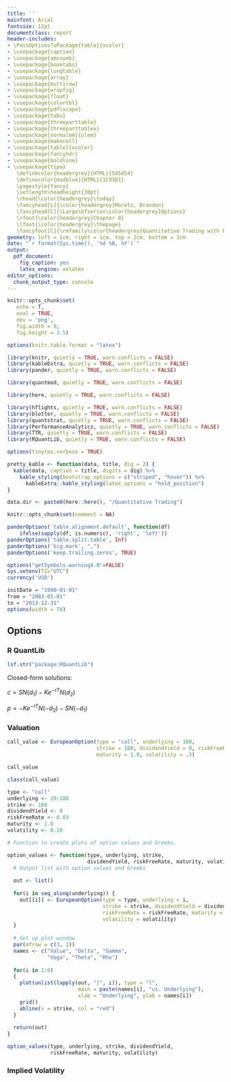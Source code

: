 ```yaml
---
title: ''
mainfont: Arial
fontsize: 12pt
documentclass: report
header-includes:
- \PassOptionsToPackage{table}{xcolor}
- \usepackage{caption}
- \usepackage{amssymb}
- \usepackage{booktabs}
- \usepackage{longtable}
- \usepackage{array}
- \usepackage{multirow}
- \usepackage{wrapfig}
- \usepackage{float}
- \usepackage{colortbl}
- \usepackage{pdflscape}
- \usepackage{tabu}
- \usepackage{threeparttable}
- \usepackage{threeparttablex}
- \usepackage[normalem]{ulem}
- \usepackage{makecell}
- \usepackage[table]{xcolor}
- \usepackage{fancyhdr}
- \usepackage{boldline}
- \usepackage{tipa}
   \definecolor{headergrey}{HTML}{545454}
   \definecolor{msdblue}{HTML}{1C93D1}
   \pagestyle{fancy}
   \setlength\headheight{30pt}
   \rhead{\color{headergrey}\today}
   \fancyhead[L]{\color{headergrey}Moretz, Brandon}
   \fancyhead[C]{\Large\bfseries\color{headergrey}Options}
   \rfoot{\color{headergrey}Chapter 8}
   \lfoot{\color{headergrey}\thepage}
   \fancyfoot[C]{\rmfamily\color{headergrey}Quantitative Trading with R}
geometry: left = 1cm, right = 1cm, top = 2cm, bottom = 3cm
date: "`r format(Sys.time(), '%d %B, %Y')`"
output:
  pdf_document:
    fig_caption: yes
    latex_engine: xelatex
editor_options: 
  chunk_output_type: console
---
```



```r

knitr::opts_chunk$set(
   echo = T, 
   eval = TRUE, 
   dev = 'png', 
   fig.width = 9, 
   fig.height = 3.5)

options(knitr.table.format = "latex")

```

```r

library(knitr, quietly = TRUE, warn.conflicts = FALSE)
library(kableExtra, quietly = TRUE, warn.conflicts = FALSE)
library(pander, quietly = TRUE, warn.conflicts = FALSE)

library(quantmod, quietly = TRUE, warn.conflicts = FALSE)

library(here, quietly = TRUE, warn.conflicts = FALSE)

library(hflights, quietly = TRUE, warn.conflicts = FALSE)
library(blotter, quietly = TRUE, warn.conflicts = FALSE)
library(quantstrat, quietly = TRUE, warn.conflicts = FALSE)
library(PerformanceAnalytics, quietly = TRUE, warn.conflicts = FALSE)
library(TTR, quietly = TRUE, warn.conflicts = FALSE)
library(RQuantLib, quietly = TRUE, warn.conflicts = FALSE)

options(tinytex.verbose = TRUE)

pretty_kable <- function(data, title, dig = 2) {
  kable(data, caption = title, digits = dig) %>%
    kable_styling(bootstrap_options = c("striped", "hover")) %>%
      kableExtra::kable_styling(latex_options = "hold_position")
}

data.dir <- paste0(here::here(), "/Quantitative Trading")
```

```r
knitr::opts_chunk$set(comment = NA)

panderOptions('table.alignment.default', function(df)
    ifelse(sapply(df, is.numeric), 'right', 'left'))
panderOptions('table.split.table', Inf)
panderOptions('big.mark', ",")
panderOptions('keep.trailing.zeros', TRUE)
```

```r
options("getSymbols.warning4.0"=FALSE)
Sys.setenv(TZ="UTC")
currency('USD')

initDate = "1990-01-01"
from = "2003-01-01"
to = "2013-12-31"
options(width = 70)
```

## Options

### R QuantLib

```r
lsf.str("package:RQuantLib")
```

Closed-form solutions:

$c = SN(d_1) - Ke^{-rT}N(d_2)$

$p = -Ke^{-rT}N(-d_2) - SN(-d_1)$

### Valuation

```r
call_value <- EuropeanOption(type = "call", underlying = 100,
                             strike = 100, dividendYield = 0, riskFreeRate = 0.03,
                             maturity = 1.0, volatility = .3)

call_value
```

```r
class(call_value)
```

```r
type <- "call"
underlying <- 20:180
strike <- 100
dividendYield <- 0
riskFreeRate <- 0.03
maturity <- 1.0
volatility <- 0.10

# Function to create plots of option values and Greeks.

option_values <- function(type, underlying, strike,
                          dividendYield, riskFreeRate, maturity, volatility) {
  # Output list with option values and Greeks
  
  out <- list()
  
  for(i in seq_along(underlying)) {
    out[[i]] <- EuropeanOption(type = type, underlying = i,
                               strike = strike, dividendYield = dividendYield,
                               riskFreeRate = riskFreeRate, maturity = maturity,
                               volatility = volatility)
  }
  
  # Set up plot window
  par(mfrow = c(3, 2))
  names <- c("Value", "Delta", "Gamma",
             "Vega", "Theta", "Rho")
  
  for(i in 1:6)
  {
    plot(unlist(lapply(out, "[", i)), type = "l",
                       main = paste(names[i], "vs. Underlying"),
                       xlab = "Underlying", ylab = names[i])
    grid()
    abline(v = strike, col = "red")
  }
  
  return(out)
}
```

```r
option_values(type, underlying, strike, dividendYield,
              riskFreeRate, maturity, volatility)
```

### Implied Volatility

```r

```


